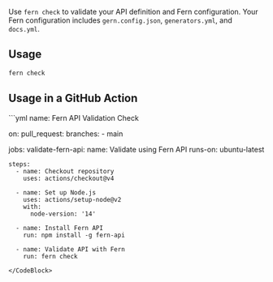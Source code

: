 Use `fern check` to validate your API definition and Fern configuration. Your Fern configuration includes `gern.config.json`, `generators.yml`, and `docs.yml`.

## Usage

```bash
fern check
```

## Usage in a GitHub Action 

<CodeBlock title = ".github/workflows/fern-check.yml">
```yml 
name: Fern API Validation Check

on:
  pull_request:
    branches:
      - main

jobs:
  validate-fern-api:
    name: Validate using Fern API
    runs-on: ubuntu-latest

    steps:
      - name: Checkout repository
        uses: actions/checkout@v4

      - name: Set up Node.js
        uses: actions/setup-node@v2
        with:
          node-version: '14'

      - name: Install Fern API
        run: npm install -g fern-api

      - name: Validate API with Fern
        run: fern check
```
</CodeBlock>